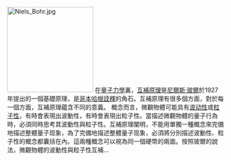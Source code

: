 [[File:Niels_Bohr.jpg|200px]]
在[[量子力學|量子力學]]裏，[[互補原理|互補原理]]是[[尼爾斯·玻爾|尼爾斯·玻爾]]於1927年提出的一個基礎原理，是[[哥本哈根詮釋|哥本哈根詮釋]]的角石。互補原理有很多個方面，對於每一個方面，互補原理蘊含不同的意義。
概念而言，微觀物體可能具有[[波动性|波动性]]或[[粒子|粒子性]]，有時會表現出波動性，有時會表現出粒子性。當描述微觀物體的量子行為時，必須同時思考其波動性與粒子性。互補原理闡明，不能用單獨一種概念來完備地描述整體量子现象，為了完備地描述整體量子现象，必須將分別描述波動性、粒子性的概念都囊括在內。這兩種概念可以視為同一個硬幣的兩面。按照玻爾的說法，微觀物體的波動性與粒子性互補...